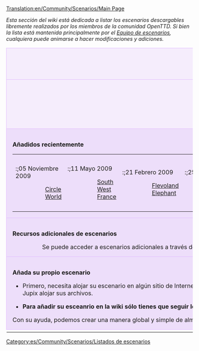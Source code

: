 [[Translation:en/Community/Scenarios/Main Page]]


''Esta sección del wiki está dedicada a listar los escenarios descargables libremente realizados por los miembros de la comunidad OpenTTD. Si bien la lista está mantenida principalmente por el [[es/Equipo de escenarios|Equipo de escenarios]], cualquiera puede animarse a hacer modificaciones y adiciones.''

{{en/-}}

{| cellspacing="3" class="mainpagetable" align="center" width="100%"
|- valign="top" 
|colspan="7" style="font-size: 100%; BACKGROUND-COLOR: #F5EDFC; border: 1px solid #E1BBFF; margin: 0; padding: 1em; text-align: center"|<font size="3">'''Hojear escenarios'''</font>
|-
|style="font-size: 100%; BACKGROUND-COLOR: #F5EDFC; border: 1px solid #E1BBFF; margin: 0; padding: 1em; text-align: center; width:14%"|[[File:en/Community/Scenarios/Scnlist-alphabetical.png|48px]]<br />[[es/Escenarios por nombre|Por nombre]]
|style="font-size: 100%; BACKGROUND-COLOR: #F5EDFC; border: 1px solid #E1BBFF; margin: 0; padding: 1em; text-align: center; width:14%"|[[File:en/Community/Scenarios/Scnlist-difficulty.png|48px]]<br />[[es/Escenarios por dificultad|Por dificultad]]
|style="font-size: 100%; BACKGROUND-COLOR: #F5EDFC; border: 1px solid #E1BBFF; margin: 0; padding: 1em; text-align: center; width:14%"|[[File:en/Community/Scenarios/Scnlist-industries.png|48px]]<br />[[es/Escenarios por cantidad de industrias|Por cantidad de industrias]]
|style="font-size: 100%; BACKGROUND-COLOR: #F5EDFC; border: 1px solid #E1BBFF; margin: 0; padding: 1em; text-align: center; width:14%"|[[File:en/Community/Scenarios/Scnlist-relief.png|48px]]<br />[[en/Escenarios por relieve|Por relieve]]
|style="font-size: 100%; BACKGROUND-COLOR: #F5EDFC; border: 1px solid #E1BBFF; margin: 0; padding: 1em; text-align: center; width:14%"|[[File:en/Community/Scenarios/Scnlist-setting.png|48px]]<br />[[es/Escenarios por climas|Por climas]]
|style="font-size: 100%; BACKGROUND-COLOR: #F5EDFC; border: 1px solid #E1BBFF; margin: 0; padding: 1em; text-align: center; width:14%"|[[File:en/Community/Scenarios/Scnlist-size.png|48px]]<br />[[es/Escenarios por tamaño|Por tamaño]]
|style="font-size: 100%; BACKGROUND-COLOR: #F5EDFC; border: 1px solid #E1BBFF; margin: 0; padding: 1em; text-align: center; width:14%"|[[File:en/Community/Scenarios/Scnlist-realworld.png|48px]]<br />[[es/Escenarios basados en el mundo real|Basados en el mundo real]]
|-
|colspan="7" style="font-size: 100%; BACKGROUND-COLOR: #EDDEFA; border: 1px solid #E1BBFF; margin: 0; padding: 1em 1em 0em 1em; text-align: left;"|

<font size="3">'''Añadidos recientemente'''</font>

{| style="BACKGROUND-COLOR: #EDDEFA"
|- valign="top"
|
:;05 Noviembre 2009
::[[en/Circle World|Circle World]]
|
:;11 Mayo 2009
::[[en/Community/Scenarios/South West France|South West France]]
|
:;21 Febrero 2009
::[[en/Community/Scenarios/Flevoland|Flevoland]]
::[[en/Community/Scenarios/Elephant|Elephant]]
|
:;25 Diciembre 2008
::[[en/Community/Scenarios/Northumberland, England|Northumberland, England]]
|
:;08 Diciembre 2008
::[[en/Community/Scenarios/South Yorkshire|South Yorkshire]]
|
:;05 Diciembre 2008
::[[en/Jungle Urbaine (Paris)|Jungle Urbaine (Paris)]]
|
:;13 Noviembre 2008
::[[en/Community/Scenarios/Whistler|Whistler]]
|}

|-
|colspan="7" style="font-size: 100%; BACKGROUND-COLOR: #EDDEFA; border: 1px solid #E1BBFF; margin: 0; padding: 1em 1em 0em 1em; text-align: left;"|

<font size="3">'''Recursos adicionales de escenarios'''</font>

::Se puede acceder a escenarios adicionales a través de [[es/Bananas|BaNaNas]] en [http://bananas.openttd.org/en/scenario/ Escenarios BaNaNas].

|-
|colspan="7" style="font-size: 100%; BACKGROUND-COLOR: #EDDEFA; border: 1px solid #E1BBFF; margin: 0; padding: 1em 1em 0em 1em; text-align: left;"|

<font size="3">'''Añada su propio escenario'''</font>

*Primero, necesita alojar su escenario en algún sitio de Internet. La mayoría de los escenarios están alojados en los [http://tt-forums.net foros]. También puede pedirle a Jupix alojar sus archivos.

*''' Para añadir su esceanrio en la wiki sólo tienes que seguir los pasos que se describen [[es/Equipo de escenarios#procedimiento-para-anadir-un-escenario|aquí]].'''

Con su ayuda, podemos crear una manera global y simple de almacenar y encontrar escenarios.

|-
|}

[[Category:es/Community/Scenarios/Listados de escenarios]]